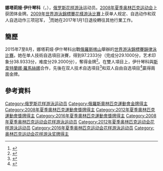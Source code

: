 {{noteTA|G1=Aquatics}}
{{Infobox Swimmer
| name    = 娜塔莉婭·伊什琴科
| image          =File:Russian 2012 olympians 7.jpg
| imagesize      = 
| caption        = 2012年8月16日，伊什琴科（右）与其他奥运会奖牌得主会见俄罗斯总统 
| fullname       = 
| nationality    = {{RUS}}
| strokes        = 
| club           = 
| collegeteam    = 
| coach          = 
| birth_date      = {{birth_date_and_age|1986|4|8}}
| birth_place     = [[斯摩棱斯克|斯摩棱斯克]]
| height         = 
| weight         = 
| medaltemplates =
{{MedalCountry | {{RUS}}}}
{{MedalSport | 女子[[花樣游泳|花樣游泳]]}}
{{MedalCompetition | [[奧林匹克運動會|奧林匹克運動會]]}}
{{MedalGold  | [[2008年夏季奧林匹克運動會|2008年 北京]]|[[2008年夏季奧林匹克運動會花樣游泳比賽|團體]]}}
{{MedalGold  | [[2012年夏季奧林匹克運動會|2012年 倫敦]]|[[2012年夏季奧林匹克運動會韻律泳比賽團體項目|團體賽]]}}
{{MedalGold  | [[2012年夏季奧林匹克運動會|2012年 倫敦]]|[[2012年夏季奧林匹克運動會韻律泳比賽雙人項目|雙人項目]]}}
{{MedalGold  | [[2016年夏季奧林匹克運動會|2016年 里約熱內盧]]|[[2016年夏季奧林匹克運動會水上芭蕾比賽|團體賽]]}}
{{MedalGold  | [[2016年夏季奧林匹克運動會|2016年 里約熱內盧]]|[[2016年夏季奧林匹克運動會水上芭蕾比賽|雙人項目]]}}
{{MedalCompetition | [[世界游泳錦標賽|世界游泳錦標賽]]}}
{{MedalGold  | [[2015年世界游泳錦標賽|2015年 喀山]] | [[2015年世界游泳錦標賽韻律泳比賽|單人自由自選]] }}
{{MedalGold  | [[2015年世界游泳錦標賽|2015年 喀山]] | [[2015年世界游泳錦標賽韻律泳比賽|雙人技術自選]] }}
{{MedalGold  | [[2015年世界游泳錦標賽|2015年 喀山]] | [[2015年世界游泳錦標賽韻律泳比賽|雙人自由自選]] }}
| show-medals    = yes
}}
'''娜塔莉娅·伊什琴科'''（{{lang-ru|Наталья Сергеевна Ищенко}}，{{bd|1986年|4月8日|}}），[[俄罗斯|俄罗斯]][[花样游泳|花样游泳]]运动员。[[2008年夏季奥林匹克运动会|2008年夏季奥林匹克运动会]]上获团体金牌。[[2009年世界游泳錦標賽花樣游泳比賽|2009年世界游泳錦標賽花樣游泳比賽]]上获单人规定、自选动作和双人自选动作三项冠军，
<ref>{{Cite web |url=http://sports.sohu.com/20090723/n265438786.shtml |title=花样游泳个人自由自选 伊什琴科力压门瓜尔摘金 |access-date=2009-07-24 |archive-date=2017-02-05 |archive-url=https://web.archive.org/web/20170205095757/http://sports.sohu.com/20090723/n265438786.shtml |dead-url=no }}</ref>而她在2017年1月1日退役轉往其他行業工作。

==簡歷==
2015年7至8月，娜塔莉娅·伊什琴科出戰[[俄羅斯|俄羅斯]][[喀山|喀山]]舉辦的[[2015年世界游泳錦標賽韻律泳比賽|世界游泳錦標賽]][[2015年世界游泳錦標賽韻律泳比賽|韻律泳比賽]]。她在单人技術自选項目決賽，得到97.2333分（完成分29.1000分，艺术印象分38.9333分，难度分29.2000分），奪得金牌<ref>{{cite news|title=花游单人自由自选黄雪辰不敌俄名将 连续2届摘银|url=http://sports.sina.com.cn/others/synchronise/2015-07-29/doc-ifxfpcyp4636621.shtml|agency=新浪体育|date=2015-07-29|accessdate=2015-08-09|archive-date=2015-08-02|archive-url=https://web.archive.org/web/20150802053441/http://sports.sina.com.cn/others/synchronise/2015-07-29/doc-ifxfpcyp4636621.shtml|dead-url=no}}</ref>。在雙人項目上，伊什琴科與[[斯韋特蘭娜·羅馬絲娜|斯韋特蘭娜·羅馬絲娜]]合作，先後在双人技术自选項目<ref>{{cite news|title=世锦赛花游双人技术自选 中国组合黄雪辰/孙文雁摘银|url=http://sports.163.com/15/0727/09/AVH5300400051C8U_2.html|agency=人民网|issue=2015-07-27|access-date=2015-08-09|archive-url=https://web.archive.org/web/20190218184804/http://sports.163.com/15/0727/09/AVH5300400051C8U_2.html|archive-date=2019-02-18|dead-url=yes}}</ref>和双人自由自选項目<ref>{{cite news|title=花游双人自由黄雪辰孙文雁再摘银 俄罗斯夺冠|url=http://sports.qq.com/a/20150730/057837.htm|agency=腾讯体育|date=2015-07-30|accessdate=2015-08-09|archive-date=2021-05-13|archive-url=https://web.archive.org/web/20210513155043/https://sports.qq.com/a/20150730/057837.htm}}</ref>贏得兩面金牌。

==參考資料==
{{Reflist}}

{{DEFAULTSORT:Ischenko, Natalia}}
[[Category:俄罗斯花样游泳运动员|Category:俄罗斯花样游泳运动员]]
[[Category:俄羅斯奧林匹克運動會金牌得主|Category:俄羅斯奧林匹克運動會金牌得主]]
[[Category:2008年夏季奧林匹克運動會獎牌得主|Category:2008年夏季奧林匹克運動會獎牌得主]]
[[Category:2012年夏季奧林匹克運動會獎牌得主|Category:2012年夏季奧林匹克運動會獎牌得主]]
[[Category:2016年夏季奧林匹克運動會獎牌得主|Category:2016年夏季奧林匹克運動會獎牌得主]]
[[Category:2008年夏季奥林匹克运动会花样游泳运动员|Category:2008年夏季奥林匹克运动会花样游泳运动员]]
[[Category:2012年夏季奥林匹克运动会花样游泳运动员|Category:2012年夏季奥林匹克运动会花样游泳运动员]]
[[Category:2016年夏季奥林匹克运动会花样游泳运动员|Category:2016年夏季奥林匹克运动会花样游泳运动员]]
[[Category:奥林匹克运动会花样游泳奖牌得主|Category:奥林匹克运动会花样游泳奖牌得主]]
